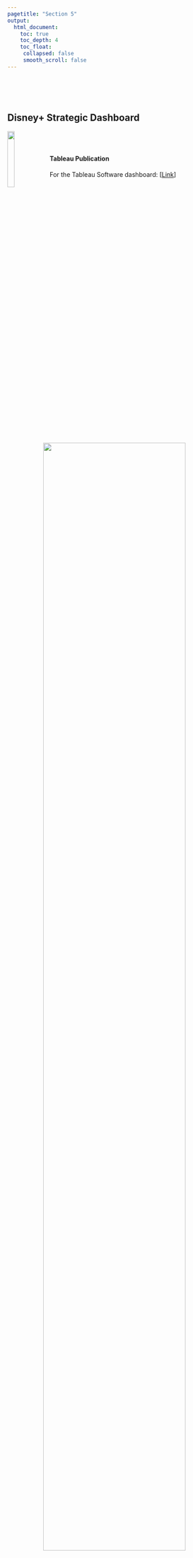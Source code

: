 ```yaml
---
pagetitle: "Section 5"
output:
  html_document:
    toc: true
    toc_depth: 4
    toc_float:
     collapsed: false
     smooth_scroll: false
---
```


<link rel="stylesheet" href="styles.css" type="text/css">

<br><br><br>

## **Disney+ Strategic Dashboard**

<img src="badges/badge_tableau.svg" style="width:18%; border:0px solid; margin-right: 5px" align="left">

<br><br>

#### Tableau Publication

For the Tableau Software dashboard: [[Link](https://public.tableau.com/app/profile/jisu.baek/viz/InteractiveVisualCommunication_Final_JisuBaek/Dashboard1)]

<br>

<p align="center">
<img src="photo/disneyplus_dashboard.png" style="width:80%; border:0px solid; margin-right: 20px" align="center">
</p>
<br>


#### Project Summary:
